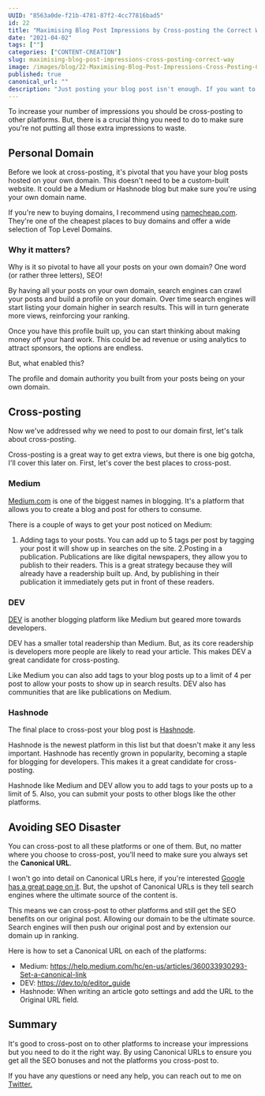 ```yaml
---
UUID: "8563a0de-f21b-4781-87f2-4cc77816bad5"
id: 22
title: "Maximising Blog Post Impressions by Cross-posting the Correct Way"
date: "2021-04-02"
tags: [""]
categories: ["CONTENT-CREATION"]
slug: maximising-blog-post-impressions-cross-posting-correct-way
image: /images/blog/22-Maximising-Blog-Post-Impressions-Cross-Posting-Correct-Way/Maximising-Blog-Post-Impressions-Cross-Posting-Correct-Way.png
published: true
canonical_url: ""
description: "Just posting your blog post isn't enough. If you want to get more post impressions you need to be cross-posting. Here's how to do it the right way."
---
```


To increase your number of impressions you should be cross-posting to other platforms. But, there is a crucial thing you need to do to make sure you're not putting all those extra impressions to waste.

## Personal Domain

Before we look at cross-posting, it's pivotal that you have your blog posts hosted on your own domain. This doesn't need to be a custom-built website. It could be a Medium or Hashnode blog but make sure you're using your own domain name.

If you're new to buying domains, I recommend using [namecheap.com](namecheap.com/). They're one of the cheapest places to buy domains and offer a wide selection of Top Level Domains.

### Why it matters?

Why is it so pivotal to have all your posts on your own domain? One word (or rather three letters), SEO!

By having all your posts on your own domain, search engines can crawl your posts and build a profile on your domain. Over time search engines will start listing your domain higher in search results. This will in turn generate more views, reinforcing your ranking.

Once you have this profile built up, you can start thinking about making money off your hard work. This could be ad revenue or using analytics to attract sponsors, the options are endless.

But, what enabled this?

The profile and domain authority you built from your posts being on your own domain.

## Cross-posting

Now we've addressed why we need to post to our domain first, let's talk about cross-posting.

Cross-posting is a great way to get extra views, but there is one big gotcha, I'll cover this later on. First, let's cover the best places to cross-post.

### Medium

[Medium.com](medium.com/) is one of the biggest names in blogging. It's a platform that allows you to create a blog and post for others to consume.

There is a couple of ways to get your post noticed on Medium:

1. Adding tags to your posts. You can add up to 5 tags per post by tagging your post it will show up in searches on the site.
   2.Posting in a publication. Publications are like digital newspapers, they allow you to publish to their readers. This is a great strategy because they will already have a readership built up. And, by publishing in their publication it immediately gets put in front of these readers.

### DEV

[DEV](https://dev.to/) is another blogging platform like Medium but geared more towards developers.

DEV has a smaller total readership than Medium. But, as its core readership is developers more people are likely to read your article. This makes DEV a great candidate for cross-posting.

Like Medium you can also add tags to your blog posts up to a limit of 4 per post to allow your posts to show up in search results. DEV also has communities that are like publications on Medium.

### Hashnode

The final place to cross-post your blog post is [Hashnode](https://hashnode.com/).

Hashnode is the newest platform in this list but that doesn't make it any less important. Hashnode has recently grown in popularity, becoming a staple for blogging for developers. This makes it a great candidate for cross-posting.

Hashnode like Medium and DEV allow you to add tags to your posts up to a limit of 5. Also, you can submit your posts to other blogs like the other platforms.

## Avoiding SEO Disaster

You can cross-post to all these platforms or one of them. But, no matter where you choose to cross-post, you'll need to make sure you always set the **Canonical URL**.

I won't go into detail on Canonical URLs here, if you're interested [Google has a great page on it](https://developers.google.com/search/docs/advanced/crawling/consolidate-duplicate-urls). But, the upshot of Canonical URLs is they tell search engines where the ultimate source of the content is.

This means we can cross-post to other platforms and still get the SEO benefits on our original post. Allowing our domain to be the ultimate source. Search engines will then push our original post and by extension our domain up in ranking.

Here is how to set a Canonical URL on each of the platforms:

- Medium: https://help.medium.com/hc/en-us/articles/360033930293-Set-a-canonical-link
- DEV: https://dev.to/p/editor_guide
- Hashnode: When writing an article goto settings and add the URL to the Original URL field.

## Summary

It's good to cross-post on to other platforms to increase your impressions but you need to do it the right way. By using Canonical URLs to ensure you get all the SEO bonuses and not the platforms you cross-post to.

If you have any questions or need any help, you can reach out to me on [Twitter.](https://twitter.com/MrConerMurphy)
